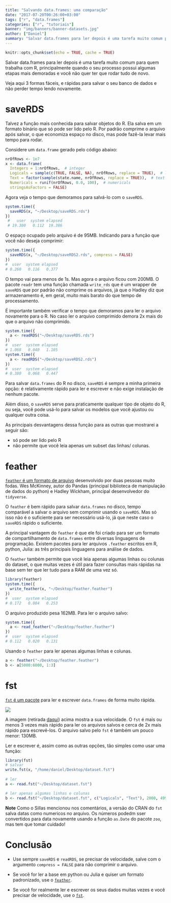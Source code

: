 ```yaml
---
title: "Salvando data.frames: uma comparação"
date: "2017-07-20T00:26:00+03:00"
tags: ["r", "data.frames"]
categories: ["r", "tutoriais"]
banner: "img/banners/banner-datasets.jpg"
author: ["Daniel"]
summary: "Salvar data.frames para ler depois é uma tarefa muito comum para quem trabalha com R. Veja aqui algumas maneiras de como fazer isso de forma rápida e de forma que possa te salvar tempo na hora de carregá-lo novamente."
---
```



```r
knitr::opts_chunk$set(echo = TRUE, cache = TRUE)
```

Salvar data.frames para ler depois é uma tarefa muito comum para quem trabalha com R,
principalmente quando o seu processo possui algumas etapas mais demoradas e você não 
quer ter que rodar tudo de novo.

Veja aqui 3 formas fáceis, e rápidas para salvar o seu banco de dados e não perder
tempo lendo novamente.

# saveRDS

Talvez a função mais conhecida para salvar objetos do R. Ela salva em um formato binário
que só pode ser lido pelo R. Por padrão comprime o arquivo após salvar, o que economiza 
espaço no disco, mas pode fazê-la levar mais tempo para rodar.

Considere um `data.frame` gerado pelo código abaixo:

```r
nrOfRows <- 1e7
x <- data.frame(
  Integers = 1:nrOfRows,  # integer
  Logicals = sample(c(TRUE, FALSE, NA), nrOfRows, replace = TRUE),  # logical
  Text = factor(sample(state.name, nrOfRows, replace = TRUE)),  # text
  Numericals = runif(nrOfRows, 0.0, 100),  # numericals
  stringsAsFactors = FALSE)
```

Agora veja o tempo que demoramos para salvá-lo com o `saveRDS`.

```r
system.time({
  saveRDS(x, "~/Desktop/saveRDS.rds")  
})
 #   user  system elapsed 
 # 19.300   0.112  19.386 
```

O espaço ocupado pelo arquivo é de 95MB. Indicando para a função que você não deseja 
comprimir:

```r
system.time({
  saveRDS(x, "~/Desktop/saveRDS2.rds", compress = FALSE)  
})
#  user  system elapsed 
# 0.260   0.116   0.377 
```

O tempo vai para menos de 1s. Mas agora o arquivo ficou com 200MB.
O pacote `readr` tem uma função chamada `write_rds` que é um wrapper de `saveRDS`
que por padrão não comprime os arquivos, já que o Hadley diz que armazenamento é,
em geral, muito mais barato do que tempo de processamento.

É importante também verificar o tempo que demoramos para ler o arquivo novamente para
o R. No caso ler o arquivo comprimido demora 2x mais do que o arquivo não comprimido.

```r
system.time({
  a <- readRDS("~/Desktop/saveRDS.rds")  
})
#  user  system elapsed 
# 1.068   0.040   1.105 
system.time({
  a <- readRDS("~/Desktop/saveRDS2.rds")  
})
#  user  system elapsed 
# 0.380   0.068   0.447 
```

Para salvar `data.frames` do R no disco, `saveRDS` é sempre a minha primeira opção:
é relativamente rápido para ler e escrever e não exige instalação de nenhum pacote.

Além disso, o `saveRDS` serve para praticamente qualquer tipo de objeto do R, ou seja,
você pode usá-lo para salvar os modelos que você ajustou ou qualquer outra coisa.

As principais desvantagens dessa função para as outras que mostrarei a seguir são:

* só pode ser lido pelo R
* não permite que você leia apenas um subset das linhas/ colunas.

# feather

[`feather` é um formato de arquivo](https://github.com/wesm/feather) desenvolvido por duas pessoas muito fodas. Wes McKinney,
autor do Pandas (principal biblioteca de manipulação de dados do python) e Hadley Wickham,
principal desenvolvedor do `tidyverse`. 

O `feather` é bem rápido para salvar `data.frames` no disco, tempo comparável a
salvar o arquivo sem comprimir usando o `saveRDS`. Mas só isso não é o suficiente para
ser necessário usá-lo, já que neste caso o `saveRDS` rápido o suficiente.

A principal vantagem do `feather` é que ele foi criado para ser um formato de 
compartilhamento de `data.frames` entre diversas linguagens de programação. Existem
pacotes para ler arquivos `.feather` escritos em R, python, Julia: as três principais
linguagens para análise de dados.

O `feather` também permite que você leia apenas algumas linhas ou colunas do dataset, o
que muitas vezes é útil para fazer consultas mais rápidas na base sem ter que ler tudo para
a RAM de uma vez só.

```r
library(feather)
system.time({
  write_feather(x, "~/Desktop/feather.feather")
})
#  user  system elapsed 
# 0.172   0.084   0.253 
```

O arquivo produzido pesa 162MB. Para ler o arquivo salvo:

```r
system.time({
  a <- read_feather("~/Desktop/feather.feather")
})
#  user  system elapsed 
# 0.112   0.020   0.131 
```

Usando o `feather` para ler apenas algumas linhas e colunas.

```r
a <- feather("~/Desktop/feather.feather")
b <- a[5000:6000, 1:3]
```

# fst

[`fst` é um pacote](https://github.com/fstpackage/fst) para ler e escrever `data.frames` de forma muito rápida.

![](/img/blog/escrevendo-data-frames/README-speedCode-1.png)

A imagem (retirada [daqui](https://github.com/fstpackage/fst)) acima mostra a sua velocidade. O `fst` é mais ou menos 3 vezes mais rápido 
para ler os arquivos salvos e cerca de 2x mais rápido para escrevê-los. O arquivo 
salvo pelo `fst` é também um pouco menor: 130MB.

Ler e escrever é, assim como as outras opções, tão simples como usar uma função:

```r
library(fst)
# salvar
write.fst(x, "/home/daniel/Desktop/dataset.fst")
  
# ler
a <- read.fst("~/Desktop/dataset.fst")

# ler apenas algumas linhas e colunas
b <- read.fst("~/Desktop/dataset.fst", c("Logicals", "Text"), 2000, 4990) 
```

**Note** Como o Sillas mencionou nos comentários, a versão do CRAN do `fst` salva
datas como numericos no arquivo. Os números podedm sser convertidos para data novamente
usando a função `as.Date` do pacote `zoo`, mas tem que tomar cuidado!

# Conclusão

* Use sempre `saveRDS` e `readRDS`, se precisar de velocidade, salve com o argumento
`compress = FALSE` para não comprimir o arquivo.

* Se você for ler a base em python ou Julia e quiser um formato padronizado, 
use o [`feather`](https://github.com/wesm/feather). 

* Se você for realmente ler e escrever os seus dados muitas vezes e você precisar
de velocidade, use o [`fst`](https://github.com/fstpackage/fst).

